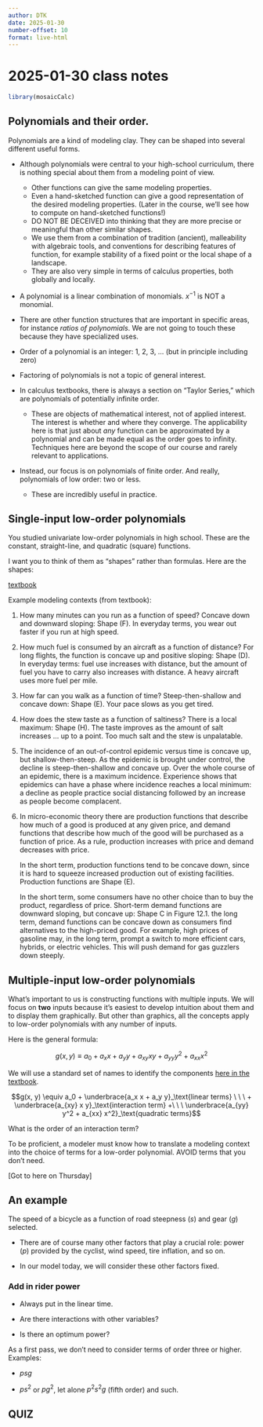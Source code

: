 ```yaml
---
author: DTK
date: 2025-01-30
number-offset: 10
format: live-html
---
```


# 2025-01-30 class notes

```r
library(mosaicCalc)
```

## Polynomials and their order.

Polynomials are a kind of modeling clay. They can be shaped into several different useful forms.

- Although polynomials were central to your high-school curriculum, there is nothing special about them from a modeling point of view. 
    - Other functions can give the same modeling properties.
    - Even a hand-sketched function can give a good representation of the desired modeling properties. (Later in the course, we'll see how to compute on hand-sketched functions!)
    - DO NOT BE DECEIVED into thinking that they are more precise or meaningful than other similar shapes.
    - We use them from a combination of tradition (ancient), malleability with algebraic tools, and conventions for describing features of function, for example stability of a fixed point or the local shape of a landscape.
    - They are also very simple in terms of calculus properties, both globally and locally. 

- A polynomial is a linear combination of monomials. $x^{-1}$ is NOT a monomial.

- There are other function structures that are important in specific areas, for instance *ratios of polynomials*. We are not going to touch these because they have specialized uses.

- Order of a polynomial is an integer: 1, 2, 3, ...  (but in principle including zero)

- Factoring of polynomials is not a topic of general interest. 

- In calculus textbooks, there is always a section on "Taylor Series," which are polynomials of potentially infinite order. 

    - These are objects of mathematical interest, not of applied interest. The interest is whether and where they converge. The applicability here is that just about *any* function can be approximated by a polynomial and can be made equal as the order goes to infinity. Techniques here are beyond the scope of our course and rarely relevant to applications.
    
- Instead, our focus is on polynomials of finite order. And really, polynomials of low order: two or less.

    - These are incredibly useful in practice.

## Single-input low-order polynomials

You studied univariate low-order polynomials in high school. These are the constant, straight-line, and quadratic (square) functions. 

I want you to think of them as "shapes" rather than formulas. Here are the shapes:

[textbook](https://www.mosaic-web.org/MOSAIC-Calculus/Modeling/12-low-order-polynomials.html#fig-eight-simple-shapes)

Example modeling contexts (from textbook):

1. How many minutes can you run as a function of speed? Concave down and downward sloping: Shape (F). In everyday terms, you wear out faster if you run at high speed.

2. How much fuel is consumed by an aircraft as a function of distance? For long flights, the function is concave up and positive sloping: Shape (D). In everyday terms: fuel use increases with distance, but the amount of fuel you have to carry also increases with distance. A heavy aircraft uses more fuel per mile.

3. How far can you walk as a function of time? Steep-then-shallow and concave down: Shape (E). Your pace slows as you get tired.

4. How does the stew taste as a function of saltiness? There is a local maximum: Shape (H). The taste improves as the amount of salt increases … up to a point. Too much salt and the stew is unpalatable.

5. The incidence of an out-of-control epidemic versus time is concave up, but shallow-then-steep. As the epidemic is brought under control, the decline is steep-then-shallow and concave up. Over the whole course of an epidemic, there is a maximum incidence. Experience shows that epidemics can have a phase where incidence reaches a local minimum: a decline as people practice social distancing followed by an increase as people become complacent.

6. In micro-economic theory there are production functions that describe how much of a good is produced at any given price, and demand functions that describe how much of the good will be purchased as a function of price. As a rule, production increases with price and demand decreases with price.    
    
    In the short term, production functions tend to be concave down, since it is hard to squeeze increased production out of existing facilities. Production functions are Shape (E).
    
    In the short term, some consumers have no other choice than to buy the product, regardless of price. Short-term demand functions are downward sloping, but concave up: Shape C in Figure 12.1. the long term, demand functions can be concave down as consumers find alternatives to the high-priced good. For example, high prices of gasoline may, in the long term, prompt a switch to more efficient cars, hybrids, or electric vehicles. This will push demand for gas guzzlers down steeply.


## Multiple-input low-order polynomials

What's important to us is constructing functions with multiple inputs. We will focus on **two** inputs because it's easiest to develop intuition about them and to display them graphically. But other than graphics, all the concepts apply to low-order polynomials with any number of inputs.


Here is the general formula:

$$g(x, y) \equiv a_0 + a_x x + a_y y + a_{xy} x y + a_{yy} y^2 + a_{xx} x^2$$

We will use a standard set of names to identify the components [here in the textbook](https://www.mosaic-web.org/MOSAIC-Calculus/Modeling/12-low-order-polynomials.html#sec-low-order-two).


$$g(x, y) \equiv a_0 + \underbrace{a_x x + a_y y}_\text{linear terms} \ \ \ + 
\underbrace{a_{xy} x y}_\text{interaction term} +\ \ \  \underbrace{a_{yy} y^2 + a_{xx} x^2}_\text{quadratic terms}$$

What is the order of an interaction term?

To be proficient, a modeler must know how to translate a modeling context into the choice of terms for a low-order polynomial. AVOID terms that you don't need.

[Got to here on Thursday]


## An example

The speed of a bicycle as a function of road steepness ($s$) and gear ($g$) selected.

- There are of course many other factors that play a crucial role: power ($p$) provided by the cyclist, wind speed, tire inflation, and so on. 

- In our model today, we will consider these other factors fixed. 




### Add in rider power

- Always put in the linear time.

- Are there interactions with other variables?

- Is there an optimum power?

As a first pass, we don't need to consider terms of order three or higher. Examples:

- $p s g$

- $p s^2$ or $p g^2$, let alone $p^2 s^2 g$ (fifth order) and such.

## QUIZ






